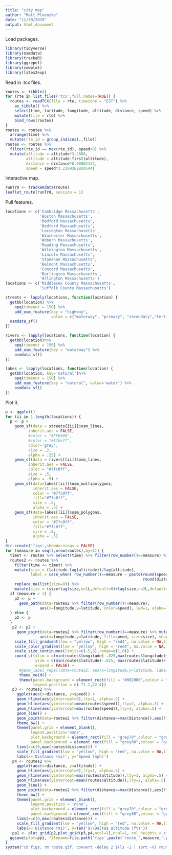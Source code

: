 ```yaml
---
title: "city map"
author: "Matt Ploenzke"
date: "11/30/2019"
output: html_document
---
```


Load packages.
```r
library(tidyverse)
library(osmdata)
library(trackeR)
library(ggrepel)
library(cowplot)
library(latex2exp)
```

Read in .tcx files.
```r
routes <- tibble()
for (rte in list.files('tcx',full.names=TRUE)) {
  routes <- readTCX(file = rte, timezone = "EST") %>%
    as_tibble() %>%
    select(time, latitude, longitude, altitude, distance, speed) %>%
    mutate(file = rte) %>%
    bind_rows(routes)
}
routes <- routes %>% 
  arrange(time) %>%
  mutate(rte_id = group_indices(.,file))
routes <- routes %>% 
  filter(rte_id == max(rte_id), speed>0) %>%
  mutate(altitude = altitude*3.2808,
         altitude = altitude-first(altitude),
         distance = distance*0.00062137,
         speed = speed*2.2369362920544)
```

Interactive map.
```r
runTr0 <- trackeRdata(route)
leaflet_route(runTr0, session = 1)
```

Pull features.
```r
locations <- c('Cambridge Massachusetts',
               'Boston Massachusetts',
               'Medford Massachusetts',
               'Bedford Massachusetts',
               'Lexington Massachusetts',
               'Winchester Massachusetts',
               'Woburn Massachusetts',
               'Reading Massachusetts',
               'Wilmington Massachusetts',
               'Lincoln Massachusetts',
               'Stoneham Massachusetts',
               'Belmont Massachusetts',
               'Concord Massachusetts',
               'Burlington Massachusetts',
               'Arlington Massachusetts')
locations <- c('Middlesex County Massachusetts',
               'Suffolk County Massachusetts')

streets <- lapply(locations, function(location) {
  getbb(location) %>%
    opq(timeout = 150) %>%
    add_osm_feature(key = "highway", 
                    value = c("motorway", "primary", "secondary","tertiary")) %>%
  osmdata_sf()
})

rivers <- lapply(locations, function(location) {
  getbb(location)%>%
    opq(timeout = 150) %>%
    add_osm_feature(key = "waterway") %>%
    osmdata_sf()
})

lakes <- lapply(locations, function(location) {
  getbb(location, key='natural')%>%
    opq(timeout = 150) %>%
    add_osm_feature(key = "natural", value='water') %>%
    osmdata_sf()
})
```

Plot it.
```r
p <- ggplot()
for (ii in 1:length(locations)) {
  p <- p +
    geom_sf(data = streets[[ii]]$osm_lines,
          inherit.aes = FALSE,
          #color = "#FF6300",
          #color = "#ffbe7f",
          color='grey',
          size = .2,
          alpha = .25) +
    geom_sf(data = rivers[[ii]]$osm_lines,
          inherit.aes = FALSE,
          color = "#7fc0ff",
          size = .5,
          alpha = .5) +
    geom_sf(data=lakes[[ii]]$osm_multipolygons,
            inherit.aes = FALSE,
            color = "#7fc0ff",
            fill="#7fc0ff",
            size = .5,
            alpha = .5) + 
    geom_sf(data=lakes[[ii]]$osm_polygons,
            inherit.aes = FALSE,
            color = "#7fc0ff",
            fill="#7fc0ff",
            size = .5,
            alpha = .5)
}
dir.create('figs',showWarnings = FALSE)
for (measure in seq(1,nrow(routes),by=1)) {
  timet <- routes %>% select(time) %>% filter(row_number()==measure) %>% pull()
  routes2 <- routes %>% 
    filter(time <= timet) %>% 
    mutate(size = (latitude-lag(altitude))/lag(altitude),
           label = case_when( row_number()==measure ~ paste(round(speed,digits=1), ' mph \n',
                                                            round(distance,digits=2), 'miles'), TRUE ~ '')) %>%
    replace_na(list(size=0)) %>%
    mutate(size = (size+lag(size,n=1L,default=0)+lag(size,n=2L,default=0))/3)
  if (measure > 1) {
    p2 <- p +
      geom_path(data=routes2 %>% filter(row_number()!=measure), 
               aes(x=longitude,y=latitude, color=speed), lwd=1, alpha=.75) 
  } else {
    p2 <- p
  }
   p2 <- p2 + 
     geom_point(data=routes2 %>% filter(row_number()==measure) %>% mutate(size=pmin(pmax(size,-5),5)), 
               aes(x=longitude,y=latitude, fill=speed, size=size), shape=21, color='black',alpha=.9) + 
    scale_fill_gradient(low = "yellow", high = "red4", na.value = NA,limits=c(0,max(routes$speed)+5)) +
    scale_color_gradient(low = "yellow", high = "red4", na.value = NA,limits=c(0,max(routes$speed)+5)) +
    scale_size_continuous(limits=c(-5,5),range=c(1,8)) +
    coord_sf(xlim = c(min(routes$longitude)-.025,max(routes$longitude)+.025), 
             ylim = c(min(routes$latitude)-.025, max(routes$latitude)+.025),
             expand = FALSE) +
      #geom_label_repel(data=routes2, aes(x=longitude,y=latitude, label=label),segment.alpha = 0,point.padding = 1.1) +
      theme_void() +
      theme(panel.background = element_rect(fill = "#002900",colour = "#002900"),
            legend.position = c(-71.2,42.4))
   p3 <- routes2 %>%
     ggplot(aes(x=distance, y=speed)) + 
     geom_hline(aes(yintercept=0),lty=1, alpha=.5) + 
     geom_hline(aes(yintercept=mean(routes$speed)),lty=2, alpha=.5) +
     geom_hline(aes(yintercept=max(routes$speed)),lty=1, alpha=.5) +
     geom_line() + 
     geom_point(data=routes2 %>% filter(distance==max(distance)),aes(fill=speed),shape=21,color='red') +
     theme_bw() + 
     theme(panel.grid = element_blank(),
           legend.position='none',
           plot.background = element_rect(fill = "grey70",colour = "grey70"),
           panel.background = element_rect(fill = "grey80",colour = "grey80")) + 
     lims(x=c(0,max(routes$distance))) +
     scale_fill_gradient(low = "yellow", high = "red", na.value = NA,limits=c(0,max(routes$speed)+5)) +
     labs(x='Distance (mi)', y='Speed (mph)')
   p4 <- routes2 %>%
     ggplot(aes(x=distance, y=altitude)) + 
     geom_hline(aes(yintercept=0),lty=1, alpha=.5) + 
     geom_hline(aes(yintercept=max(routes$altitude)),lty=1, alpha=.5) + 
     geom_hline(aes(yintercept=mean(routes$altitude)),lty=2, alpha=.5) +
     geom_line() + 
     geom_point(data=routes2 %>% filter(distance==max(distance)),aes(fill=speed),shape=21,color='red') +
     theme_bw() + 
     theme(panel.grid = element_blank(),
           legend.position = 'none',
           plot.background = element_rect(fill = "grey70",colour = "grey70"),
           panel.background = element_rect(fill = "grey80",colour = "grey80")) +
     lims(x=c(0,max(routes$distance))) +
     scale_fill_gradient(low = "yellow", high = "red", na.value = NA,limits=c(0,max(routes$speed)+5)) +
     labs(x='Distance (mi)', y=TeX('$\\Delta$ altitude (ft)'))
   pp1 <- plot_grid(p2,plot_grid(p3,p4,ncol=2),ncol=1, rel_heights = c(4,1))
  ggsave(plot=pp1, filename=file.path('figs',paste('route_',measure,'.png',sep='')),width=8,height=10.35,units='in')
}
system("cd figs; rm route.gif; convert -delay 2 $(ls -1 | sort -V) route.gif; rm *.png; cd ..")
````
